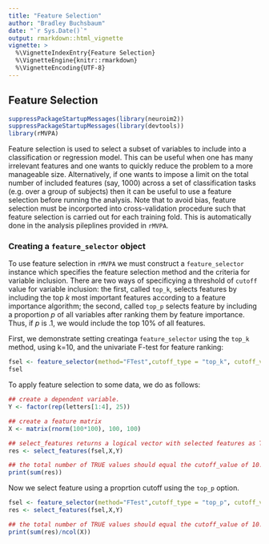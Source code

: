 ```yaml
---
title: "Feature Selection"
author: "Bradley Buchsbaum"
date: "`r Sys.Date()`"
output: rmarkdown::html_vignette
vignette: >
  %\VignetteIndexEntry{Feature Selection}
  %\VignetteEngine{knitr::rmarkdown}
  %\VignetteEncoding{UTF-8}
---
```



## Feature Selection

```r
suppressPackageStartupMessages(library(neuroim2))
suppressPackageStartupMessages(library(devtools))
library(rMVPA)
```

Feature selection is used to select a subset of variables to include into a classification or regression model. This can be useful when one has many irrelevant features and one wants to quickly reduce the problem to a more manageable size. Alternatively, if one wants to impose a limit on the total number of included features (say, 1000) across  a set of classification tasks (e.g. over a group of subjects) then it can be useful to use a feature selection before running the analysis. Note that to avoid bias, feature selection must be incorported into cross-validation procedure such that feature selection is carried out for each training fold. This is automatically done in the analysis pileplines provided in `rMVPA`.

### Creating a `feature_selector` object

To use feature selection in `rMVPA` we must construct a `feature_selector` instance which specifies the feature selection method and the criteria for variable inclusion. There are two ways of specificying a threshold of `cutoff` value for variable inclusion: the first, called `top_k`, selects features by including the top *k* most important features according to a feature importance algorithm; the second, called `top_p` selects feature by including a proportion *p* of all variables after ranking them by feature importance. Thus, if *p* is .1, we would include the top 10% of all features. 

First, we demonstrate setting creatinga `feature_selector` using the `top_k` method, using k=10, and the univariate F-test for feature ranking:

```r

fsel <- feature_selector(method="FTest",cutoff_type = "top_k", cutoff_value = 10)
fsel

```

To apply feature selection to some data, we do as follows:

```r

## create a dependent variable.
Y <- factor(rep(letters[1:4], 25))

## create a feature matrix
X <- matrix(rnorm(100*100), 100, 100)

## select_features returns a logical vector with selected features as TRUE and otherwise FALSE
res <- select_features(fsel,X,Y)

## the total number of TRUE values should equal the cutoff_value of 10.
print(sum(res))
```

Now we select feature using a proprtion cutoff using the `top_p` option.

```r

fsel <- feature_selector(method="FTest",cutoff_type = "top_p", cutoff_value = .1)
res <- select_features(fsel,X,Y)

## the total number of TRUE values should equal the cutoff_value of 10.
print(sum(res)/ncol(X))

```






